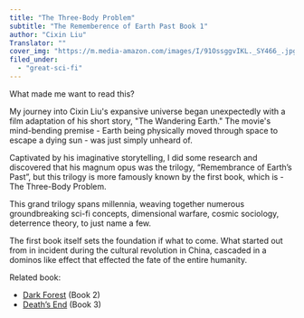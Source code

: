 ```yaml
---
title: "The Three-Body Problem"
subtitle: "The Rememberence of Earth Past Book 1"
author: "Cixin Liu"
Translator: ""
cover_img: "https://m.media-amazon.com/images/I/91OssggvIKL._SY466_.jpg"
filed_under:
  - "great-sci-fi"
---
```


What made me want to read this?

My journey into Cixin Liu's expansive universe began unexpectedly with a film adaptation of his short story, "The Wandering Earth." The movie's mind-bending premise - Earth being physically moved through space to escape a dying sun - was just simply unheard of.

Captivated by his imaginative storytelling, I did some research and discovered that his magnum opus was the trilogy, “Remembrance of Earth’s Past”, but this trilogy is more famously known by the first book, which is - The Three-Body Problem.

This grand trilogy spans millennia, weaving together numerous groundbreaking sci-fi concepts, dimensional warfare, cosmic sociology, deterrence theory, to just name a few.

The first book itself sets the foundation if what to come. What started out from in incident during the cultural revolution in China, cascaded in a dominos like effect that effected the fate of the entire humanity.

Related book:
- [Dark Forest](/bookshelf/cixin-liu-dark-forest) (Book 2)
- [Death’s End](/bookshelf/cixin-liu-death-s-end) (Book 3)

